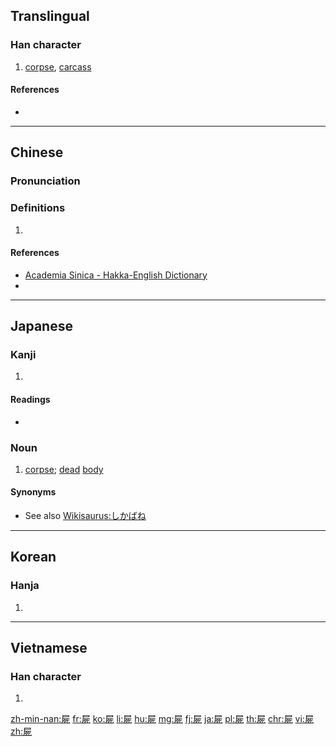 ==Translingual==

===Han character===
{{Han char|rn=44|rad=尸|as=06|sn=9|four=77211|canj=SMNP|ids=⿸尸死}}

# [[corpse]], [[carcass]]

====References====
* {{Han ref|kx=0301.240|dkj=07688|dj=0598.140|hdz=20971.090|uh=5C4D|ud=23629|bh=ABCD|bd=43981}}

----

==Chinese==
{{zh-forms|s=尸}}

===Pronunciation===
{{zh-pron
|m=shī
|c=si1
|mn=si
|mn-t=si1
|h=pfs=sṳ̂
|mc=y
|oc=y
|ma=
|cat=n
}}

===Definitions===
{{zh-hanzi}}

# {{rfdef|zh}}

====References====
* [http://minhakka.ling.sinica.edu.tw/bkg/hakyin/search.php?DETAIL=1&LIMIT=id=35739&dbname=su_tian_1&graph=2 Academia Sinica - Hakka-English Dictionary]
* {{R:hak:Lau 1997}}

----

==Japanese==

===Kanji===
{{ja-kanji|grade=|rs=尸06}}

# {{defn|lang=ja|sort=尸06}}

====Readings====
* {{ja-readings|on=[[し]] (shi)|kun=[[しかばね]] (shikabane)}}

===Noun===
{{ja-noun|しかばね}}

# [[corpse]]; [[dead]] [[body]]

====Synonyms====
* See also [[Wikisaurus:しかばね]]

----

==Korean==

===Hanja===
{{ko-hanja|hangeul=시|rv=si|mr=si}}

# {{defn|lang=ko|sort=尸06}}

----

==Vietnamese==

===Han character===
{{vi-hantu|[[thi]], [[thây]]|rs=尸06}}

# {{defn|lang=vi|sort=尸06}}

[[zh-min-nan:屍]]
[[fr:屍]]
[[ko:屍]]
[[li:屍]]
[[hu:屍]]
[[mg:屍]]
[[fj:屍]]
[[ja:屍]]
[[pl:屍]]
[[th:屍]]
[[chr:屍]]
[[vi:屍]]
[[zh:屍]]